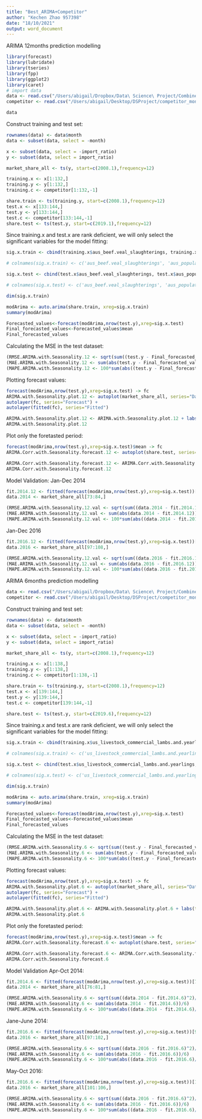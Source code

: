 ```yaml
---
title: "Best_ARIMA+Competitor"
author: "Kechen Zhao 957398"
date: "18/10/2021"
output: word_document
---
```


ARIMA 12months prediction modelling
```r
library(forecast)
library(lubridate)
library(tseries)
library(fpp)
library(ggplot2)
library(caret)
# import data
data <- read.csv("/Users/abigail/Dropbox/Data\ Science\ Project/Combined\ Datasets\ For\ AUS\ and\ US/08-19_combined.csv")
competitor <- read.csv("/Users/abigail/Desktop/DSProject/competitor_monthly.csv")[,1:19]
```

```r
data
```


Construct training and test set:
```r
rownames(data) <- data$month
data <- subset(data, select = -month)

x <- subset(data, select = -import_ratio)
y <- subset(data, select = import_ratio)

market_share_all <- ts(y, start=c(2008.1),frequency=12)
```
```r
training.x <- x[1:132,]
training.y <- y[1:132,]
training.c <- competitor[1:132,-1]

share.train <- ts(training.y, start=c(2008.1),frequency=12)
test.x <- x[133:144,]
test.y <- y[133:144,]
test.c <- competitor[133:144,-1]
share.test <- ts(test.y, start=c(2019.1),frequency=12)
```

Since training.x and test.x are rank deficient, we will only select the significant variables for the model fitting:
```r
sig.x.train <- cbind(training.x$aus_beef.veal_slaughterings, training.x$aus_population_natural_increase, training.x$aus_beef.veal_exports, training.x$us_production_fedral_inspected_total.red.meat.and.poultry, training.x$aus_exports.of.beef..veal.and.live.cattle.to.US, training.x$us_livestock_commercial_mature.sheep, training.x$us_livestock_commercial_beef, training.x$us_veganism_trend_ratio, training.x$us_fed_avg_dressed_calves, training.x$us_veganism, training.c$ca_beef_export_total, training.c$ca_beef_veal_prod, training.c$ca_beef_export_us, training.c$ca_population_natural_increase, training.c$nz_beef_export_total, training.c$nz_beef_veal_prod, training.c$nz_beef_export_us, training.c$nz_population_natural_increase)

# colnames(sig.x.train) <- c('aus_beef.veal_slaughterings', 'aus_population_natural_increase', 'aus_beef.veal_exports', 'us_production_fedral_inspected_total.red.meat.and.poultry', 'aus_exports.of.beef..veal.and.live.cattle.to.US', 'us_livestock_commercial_mature.sheep', 'us_livestock_commercial_beef', 'us_veganism_trend_ratio', 'us_fed_avg_dressed_calves', 'us_veganism', colnames(training.c))

sig.x.test <- cbind(test.x$aus_beef.veal_slaughterings, test.x$aus_population_natural_increase, test.x$aus_beef.veal_exports, test.x$us_production_fedral_inspected_total.red.meat.and.poultry, test.x$aus_exports.of.beef..veal.and.live.cattle.to.US, test.x$us_livestock_commercial_mature.sheep, test.x$us_livestock_commercial_beef, test.x$us_veganism_trend_ratio, test.x$us_fed_avg_dressed_calves, test.x$us_veganism, test.c$ca_beef_export_total, test.c$ca_beef_veal_prod, test.c$ca_beef_export_us, test.c$ca_population_natural_increase, test.c$nz_beef_export_total, test.c$nz_beef_veal_prod, test.c$nz_beef_export_us, test.c$nz_population_natural_increase)

# colnames(sig.x.test) <- c('aus_beef.veal_slaughterings', 'aus_population_natural_increase', 'aus_beef.veal_exports', 'us_production_fedral_inspected_total.red.meat.and.poultry', 'aus_exports.of.beef..veal.and.live.cattle.to.US', 'us_livestock_commercial_mature.sheep', 'us_livestock_commercial_beef', 'us_veganism_trend_ratio', 'us_fed_avg_dressed_calves', 'us_veganism', colnames(test.c))
```
```r
dim(sig.x.train)
```


```r
modArima <- auto.arima(share.train, xreg=sig.x.train)
summary(modArima)
```
```r
Forecasted_values<-forecast(modArima,nrow(test.y),xreg=sig.x.test)
Final_forecasted_values<-Forecasted_values$mean
Final_forecasted_values
```

Calculating the MSE in the test dataset:
```r
(RMSE.ARIMA.with.Seasonality.12 <- sqrt(sum((test.y - Final_forecasted_values)^2)/12))
(MAE.ARIMA.with.Seasonality.12 <- sum(abs(test.y - Final_forecasted_values))/12)
(MAPE.ARIMA.with.Seasonality.12 <- 100*sum(abs((test.y - Final_forecasted_values)/Final_forecasted_values))/12)
```
Plotting forecast values:
```r
forecast(modArima,nrow(test.y),xreg=sig.x.test) -> fc
ARIMA.with.Seasonality.plot.12 <- autoplot(market_share_all, series="Data") + 
autolayer(fc, series="Forecast") + 
autolayer(fitted(fc), series="Fitted")

ARIMA.with.Seasonality.plot.12 <- ARIMA.with.Seasonality.plot.12 + labs(title = "ARIMA.with.Seasonality.12") + labs(caption = "RMSE = 0.03325004, MAE = 0.02883448, MAPE = 14.66463")
ARIMA.with.Seasonality.plot.12
```
Plot only the foretasted period:
```r
forecast(modArima,nrow(test.y),xreg=sig.x.test)$mean -> fc
ARIMA.Corr.with.Seasonality.forecast.12 <- autoplot(share.test, series="Data") + autolayer(fc, series="Forecast")

ARIMA.Corr.with.Seasonality.forecast.12 <- ARIMA.Corr.with.Seasonality.forecast.12 + labs(title = "ARIMA.Corr.with.Seasonality.forecast.12") + labs(caption = "RMSE = 0.03325004, MAE = 0.02883448, MAPE = 14.66463")
ARIMA.Corr.with.Seasonality.forecast.12
```
Model Validation: 
Jan-Dec 2014
```r
fit.2014.12 <- fitted(forecast(modArima,nrow(test.y),xreg=sig.x.test))[73:84]
data.2014 <- market_share_all[73:84,]
```
```r
(RMSE.ARIMA.with.Seasonality.12.val <- sqrt(sum((data.2014 - fit.2014.12)^2)/12))
(MAE.ARIMA.with.Seasonality.12.val <- sum(abs(data.2014 - fit.2014.12))/12)
(MAPE.ARIMA.with.Seasonality.12.val <- 100*sum(abs((data.2014 - fit.2014.12)/fit.2014.12))/12)
```
Jan-Dec 2016
```r
fit.2016.12 <- fitted(forecast(modArima,nrow(test.y),xreg=sig.x.test))[97:108]
data.2016 <- market_share_all[97:108,]
```
```r
(RMSE.ARIMA.with.Seasonality.12.val <- sqrt(sum((data.2016 - fit.2016.12)^2)/12))
(MAE.ARIMA.with.Seasonality.12.val <- sum(abs(data.2016 - fit.2016.12))/12)
(MAPE.ARIMA.with.Seasonality.12.val <- 100*sum(abs((data.2016 - fit.2016.12)/fit.2016.12))/12)
```




ARIMA 6months prediction modelling
```r
data <- read.csv("/Users/abigail/Dropbox/Data\ Science\ Project/Combined\ Datasets\ For\ AUS\ and\ US/08-19_combined.csv")
competitor <- read.csv("/Users/abigail/Desktop/DSProject/competitor_monthly.csv")[,1:19]
```
Construct training and test set:
```r
rownames(data) <- data$month
data <- subset(data, select = -month)

x <- subset(data, select = -import_ratio)
y <- subset(data, select = import_ratio)

market_share_all <- ts(y, start=c(2008.1),frequency=12)
```
```r
training.x <- x[1:138,]
training.y <- y[1:138,]
training.c <- competitor[1:138,-1]

share.train <- ts(training.y, start=c(2008.1),frequency=12)
test.x <- x[139:144,]
test.y <- y[139:144,]
test.c <- competitor[139:144,-1]

share.test <- ts(test.y, start=c(2019.6),frequency=12)
```
Since training.x and test.x are rank deficient, we will only select the significant variables for the model fitting:
```r
sig.x.train <- cbind(training.x$us_livestock_commercial_lambs.and.yearlings, training.x$aus_beef.veal_exports, training.x$us_livestock_commercial_beef, training.x$aus_total.dairy.cattle.and.calves, training.x$aus_Meat.Produced....CATTLE..excl..calves.....Total..State..Original..tonnes., training.x$us_veganism, training.x$aus_avg_rainfall, training.x$us_veganism_trend_ratio, training.x$aus_Meat.Produced....CATTLE..excl..calves.....Total..State..Seasonally.adjusted..tonnes., training.x$us.cattle.numbers..1000., training.x$us_fed_avg_dressed_calves, training.x$aus_exports.of.beef..veal.and.live.cattle.to.US, training.x$us_production_fedral_inspected_total.poultry, training.x$us_cold_storage_beef, training.x$us_production_commercial_beef, training.x$us_livestock_commercial_mature.sheep, training.x$us_livestock_commercial_steers, training.c$ca_beef_export_total, training.c$ca_beef_veal_prod, training.c$ca_avg_rainfall, training.c$ca_beef_export_us, training.c$nz_beef_export_total, training.c$nz_beef_veal_prod, training.c$nz_avg_rainfall, training.c$nz_beef_export_us)

# colnames(sig.x.train) <- c('us_livestock_commercial_lambs.and.yearlings', 'aus_beef.veal_exports', 'us_livestock_commercial_beef', 'aus_total.dairy.cattle.and.calves', 'aus_Meat.Produced....CATTLE..excl..calves.....Total..State..Original..tonnes.', 'us_veganism', 'aus_avg_rainfall', 'us_veganism_trend_ratio', 'aus_Meat.Produced....CATTLE..excl..calves.....Total..State..Seasonally.adjusted..tonnes.', 'us.cattle.numbers..1000.', 'us_fed_avg_dressed_calves', 'aus_exports.of.beef..veal.and.live.cattle.to.US', 'us_production_fedral_inspected_total.poultry', 'us_cold_storage_beef', 'us_production_commercial_beef', 'us_livestock_commercial_mature.sheep', 'us_livestock_commercial_steers', colnames(training.c))

sig.x.test <- cbind(test.x$us_livestock_commercial_lambs.and.yearlings, test.x$aus_beef.veal_exports, test.x$us_livestock_commercial_beef, test.x$aus_total.dairy.cattle.and.calves, test.x$aus_Meat.Produced....CATTLE..excl..calves.....Total..State..Original..tonnes., test.x$us_veganism, test.x$aus_avg_rainfall, test.x$us_veganism_trend_ratio, test.x$aus_Meat.Produced....CATTLE..excl..calves.....Total..State..Seasonally.adjusted..tonnes., test.x$us.cattle.numbers..1000., test.x$us_fed_avg_dressed_calves, test.x$aus_exports.of.beef..veal.and.live.cattle.to.US, test.x$us_production_fedral_inspected_total.poultry, test.x$us_cold_storage_beef, test.x$us_production_commercial_beef, test.x$us_livestock_commercial_mature.sheep, test.x$us_livestock_commercial_steers, test.c$ca_beef_export_total, test.c$ca_beef_veal_prod, test.c$ca_avg_rainfall, test.c$ca_beef_export_us, test.c$nz_beef_export_total, test.c$nz_beef_veal_prod, test.c$nz_avg_rainfall, test.c$nz_beef_export_us)

# colnames(sig.x.test) <- c('us_livestock_commercial_lambs.and.yearlings', 'aus_beef.veal_exports', 'us_livestock_commercial_beef', 'aus_total.dairy.cattle.and.calves', 'aus_Meat.Produced....CATTLE..excl..calves.....Total..State..Original..tonnes.', 'us_veganism', 'aus_avg_rainfall', 'us_veganism_trend_ratio', 'aus_Meat.Produced....CATTLE..excl..calves.....Total..State..Seasonally.adjusted..tonnes.', 'us.cattle.numbers..1000.', 'us_fed_avg_dressed_calves', 'aus_exports.of.beef..veal.and.live.cattle.to.US', 'us_production_fedral_inspected_total.poultry', 'us_cold_storage_beef', 'us_production_commercial_beef', 'us_livestock_commercial_mature.sheep', 'us_livestock_commercial_steers', colnames(test.c))
```
```r
dim(sig.x.train)
```


```r
modArima <- auto.arima(share.train, xreg=sig.x.train)
summary(modArima)
```

```r
Forecasted_values<-forecast(modArima,nrow(test.y),xreg=sig.x.test)
Final_forecasted_values<-Forecasted_values$mean
Final_forecasted_values
```

Calculating the MSE in the test dataset:
```r
(RMSE.ARIMA.with.Seasonality.6 <- sqrt(sum((test.y - Final_forecasted_values)^2)/6))
(MAE.ARIMA.with.Seasonality.6 <- sum(abs(test.y - Final_forecasted_values))/6)
(MAPE.ARIMA.with.Seasonality.6 <- 100*sum(abs((test.y - Final_forecasted_values)/Final_forecasted_values))/6)
```
Plotting forecast values:
```r
forecast(modArima,nrow(test.y),xreg=sig.x.test) -> fc
ARIMA.with.Seasonality.plot.6 <- autoplot(market_share_all, series="Data") + 
autolayer(fc, series="Forecast") + 
autolayer(fitted(fc), series="Fitted")

ARIMA.with.Seasonality.plot.6 <- ARIMA.with.Seasonality.plot.6 + labs(title = "ARIMA.with.Seasonality.6") + labs(caption = "RMSE = 0.01527612, MAE = 0.01362037, MAPE = 5.186086")
ARIMA.with.Seasonality.plot.6
```

Plot only the foretasted period:
```r
forecast(modArima,nrow(test.y),xreg=sig.x.test)$mean -> fc
ARIMA.Corr.with.Seasonality.forecast.6 <- autoplot(share.test, series="Data") + autolayer(fc, series="Forecast")

ARIMA.Corr.with.Seasonality.forecast.6 <- ARIMA.Corr.with.Seasonality.forecast.6 + labs(title = "ARIMA.Corr.with.Seasonality.forecast.6") + labs(caption = "RMSE = 0.01527612, MAE = 0.01362037, MAPE = 5.186086")
ARIMA.Corr.with.Seasonality.forecast.6
```
Model Validation
Apr-Oct 2014:
```r
fit.2014.6 <- fitted(forecast(modArima,nrow(test.y),xreg=sig.x.test))[76:81]
data.2014 <- market_share_all[76:81,]
```

```r
(RMSE.ARIMA.with.Seasonality.6 <- sqrt(sum((data.2014 - fit.2014.6)^2)/6))
(MAE.ARIMA.with.Seasonality.6 <- sum(abs(data.2014 - fit.2014.6))/6)
(MAPE.ARIMA.with.Seasonality.6 <- 100*sum(abs((data.2014 - fit.2014.6)/fit.2014.6))/6)
```
Jane-June 2014:
```r
fit.2016.6 <- fitted(forecast(modArima,nrow(test.y),xreg=sig.x.test))[97:102]
data.2016 <- market_share_all[97:102,]
```

```r
(RMSE.ARIMA.with.Seasonality.6 <- sqrt(sum((data.2016 - fit.2016.6)^2)/6))
(MAE.ARIMA.with.Seasonality.6 <- sum(abs(data.2016 - fit.2016.6))/6)
(MAPE.ARIMA.with.Seasonality.6 <- 100*sum(abs((data.2016 - fit.2016.6)/fit.2016.6))/6)
```
May-Oct 2016:
```r
fit.2016.6 <- fitted(forecast(modArima,nrow(test.y),xreg=sig.x.test))[101:106]
data.2016 <- market_share_all[101:106,]
```

```r
(RMSE.ARIMA.with.Seasonality.6 <- sqrt(sum((data.2016 - fit.2016.6)^2)/6))
(MAE.ARIMA.with.Seasonality.6 <- sum(abs(data.2016 - fit.2016.6))/6)
(MAPE.ARIMA.with.Seasonality.6 <- 100*sum(abs((data.2016 - fit.2016.6)/fit.2016.6))/6)
```



















